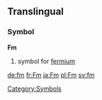 ==Translingual==
===Symbol===
'''Fm'''
#{{chemistry}} symbol for [[fermium]]
[[Category:Symbols]]

[[de:fm]]
[[fr:Fm]]
[[ja:Fm]]
[[pl:Fm]]
[[sv:fm]]